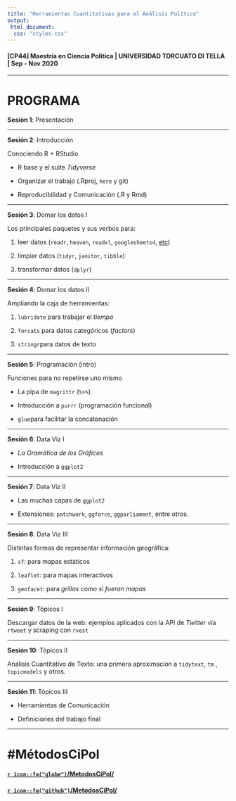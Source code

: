 ```yaml
---
title: "Herramientas Cuantitativas para el Análisis Político"
output: 
 html_document:
  css: "styles.css"
---
```


#### [CP44] Maestría en Ciencia Política | UNIVERSIDAD TORCUATO DI TELLA | Sep - Nov 2020

---

# PROGRAMA

**Sesión 1**: Presentación

---

**Sesión 2**: Introducción 

Conociendo R + RStudio

* R base y el suite _Tidyverse_

* Organizar el trabajo (.Rproj, `here` y git)

* Reproducibilidad y Comunicación (.R y Rmd)

---

**Sesión 3**: Domar los datos I

Los principales paquetes y sus verbos para: 

1. leer datos (`readr`, `heaven`, `readxl`, `googlesheets4`, [etc](https://www.tidyverse.org/packages/#import))

2. limpiar datos (`tidyr`, `janitor`, `tibble`)

3. transformar datos (`dplyr`)

---

**Sesión 4**: Domar los datos II

Ampliando la caja de herramientas: 

1. `lubridate` para trabajar el _tiempo_

2. `forcats` para datos categóricos (*factors*)

3. `stringr`para datos de texto 

---

**Sesión 5**: Programación (intro)

Funciones para no repetirse uno mismo

* La pipa de `magrittr` (`%>%`)

* Introducción a `purrr` (programación funcional)

* `glue`para facilitar la concatenación

---

**Sesión 6**: Data Viz I

* _La Gramática de los Gráficos_

* Introducción a `ggplot2`

---

**Sesión 7**: Data Viz II

* Las muchas capas de `ggplot2` 

* Extensiones: `patchwork`, `ggforce`, `ggparliament`, entre otros. 

---

**Sesión 8**: Data Viz III

Distintas formas de representar información geográfica: 

1. `sf`: para mapas estáticos

2. `leaflet`: para mapas interactivos

3. `geofacet`: para _grillas como si fueran mapas_

---

**Sesión 9**: Tópicos I

Descargar datos de la web: ejemplos aplicados con la API de _Twitter_ vía `rtweet` y scraping con `rvest`

---

**Sesión 10**: Tópicos II


Análisis Cuantitativo de Texto: una primera aproximación a `tidytext`, `tm` , `topicmodels` y otros. 

---

**Sesión 11**: Tópicos III

* Herramientas de Comunicación

* Definiciones del trabajo final

---


#  #MétodosCiPol


#### [`r icon::fa("globe")`/MetodosCiPol/](https://tuqmano.github.io/MetodosCiPol/)


#### [`r icon::fa("github")`/MetodosCiPol/](https://github.com/TuQmano/MetodosCiPol)




